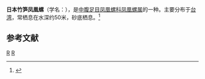 {{Infraspeciesbox
| image = 
| image_caption = 
| status = 
| status_system = 
| genus = Strombus
| species = vittatus
| varietas = japonicus
| authority = Reeve, 1851
}}
'''日本竹笋凤凰螺'''（学名：''{{lang|la|Strombus vittatus japonicus}}''），是[[中腹足目|中腹足目]][[凤凰螺科|凤凰螺科]][[凤凰螺属|凤凰螺属]]的一种。主要分布于[[台湾|台湾]]，常栖息在水深约50米，砂底栖息。<ref>{{cite web|url=http://shell.sinica.edu.tw/chinese/shellbase_detail.php?science_no=501|title=国际贝库：日本竹笋凤凰螺|publisher=台湾贝类资料库|accessdate=2009-08-11|archive-date=2016-03-04|archive-url=https://web.archive.org/web/20160304091011/http://shell.sinica.edu.tw/chinese/shellbase_detail.php?science_no=501|dead-url=no}}</ref>

== 参考文献 ==
{{reflist}}
{{taxonbar}}
[[Category:_1851年描述的动物|R]]
[[Category:凤凰螺属|R]]